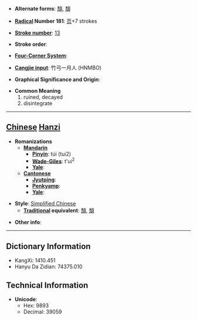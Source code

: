 * '''Alternate forms''': [[頹]], [[頽]]

* '''[[Wiktionary:Chinese radical index| Radical]] Number 181''': [[Wiktionary:Chinese radical index 页|页]]+7 strokes

* '''[[Wiktionary:Chinese total strokes index|Stroke number]]''': [[Wiktionary:Chinese total strokes index 13|13]]

* '''Stroke order''': 

* '''[[Wiktionary:Chinese four corner index|Four-Corner System]]''': 

* '''[[Wiktionary:Chinese Cangjie index|Cangjie input]]''': 竹弓一月人 (HNMBO)

* '''Graphical Significance and Origin''': 

* '''Common Meaning'''
*#ruined, decayed
*# disintegrate


----

== [[Chinese]] [[Hanzi]] ==

* '''Romanizations'''
** '''[[Mandarin]]'''
*** '''[[Pinyin]]''': túi (tui2)
*** '''[[Wade-Giles]]''': t'ui<sup>2</sup>
*** '''[[Yale]]''': 
** '''[[Cantonese]]'''
*** '''[[Jyutping]]''':
*** '''[[Penkyamp]]''': 
*** '''[[Yale]]''': 

* '''Style''': [[Simplified Chinese]] 
** '''[[Traditional Chinese|Traditional]] equivalent''': [[頹]], [[頽]]

* '''Other info''': 

----

== Dictionary Information ==

* KangXi: 1410.451
* Hanyu Da Zidian: 74375.010

== Technical Information ==

* '''Unicode''':
** Hex: 9893
** Decimal: 39059